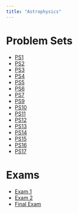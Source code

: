 ```yaml
---
title: "Astrophysics"
---
```


# Problem Sets

- [PS1](PS1.qmd)
- [PS2](PS2.qmd)
- [PS3](PS3.qmd)
- [PS4](PS4.qmd)
- [PS5](PS5.qmd)
- [PS6](PS6.qmd)
- [PS7](PS7.qmd)
- [PS9](PS9.qmd)
- [PS10](PS10.qmd)
- [PS11](PS11.qmd)
- [PS12](PS12.qmd)
- [PS13](PS13.qmd)
- [PS14](PS14.html)
- [PS15](PS15.qmd)
- [PS16](PS16.qmd)
- [PS17](PS17.qmd)

# Exams

- [Exam 1](Exam1.qmd)
- [Exam 2](exa2)
- [Final Exam](Final.qmd)


